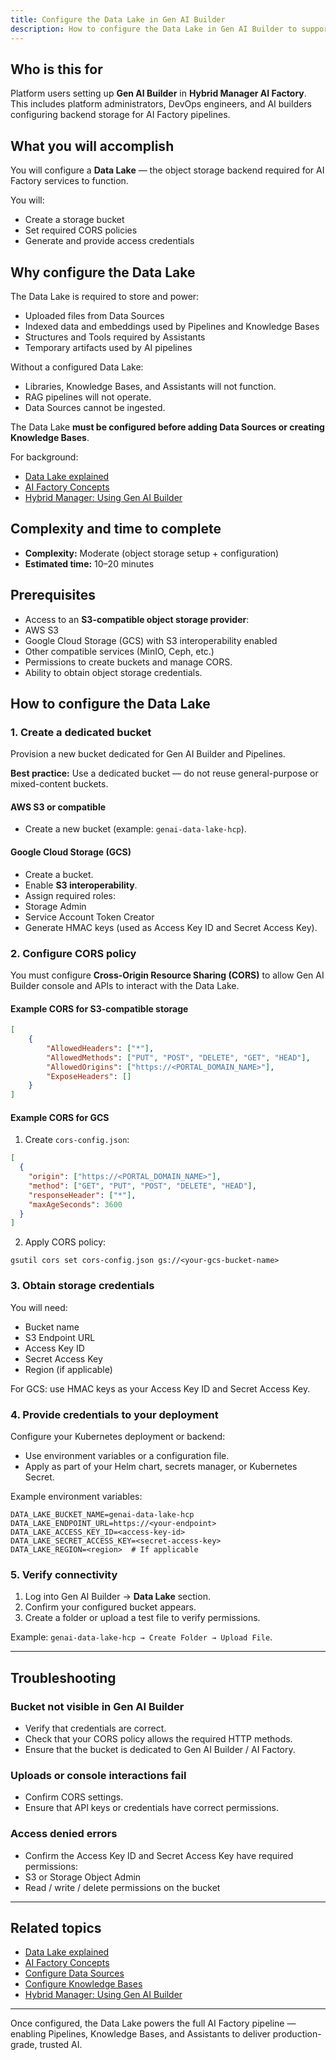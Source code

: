 ```yaml
---
title: Configure the Data Lake in Gen AI Builder
description: How to configure the Data Lake in Gen AI Builder to support content storage and AI pipelines.
---
```


## Who is this for

Platform users setting up **Gen AI Builder** in **Hybrid Manager AI Factory**.
This includes platform administrators, DevOps engineers, and AI builders configuring backend storage for AI Factory pipelines.

## What you will accomplish

You will configure a **Data Lake** — the object storage backend required for AI Factory services to function.

You will:

-   Create a storage bucket
-   Set required CORS policies
-   Generate and provide access credentials

## Why configure the Data Lake

The Data Lake is required to store and power:

-   Uploaded files from Data Sources
-   Indexed data and embeddings used by Pipelines and Knowledge Bases
-   Structures and Tools required by Assistants
-   Temporary artifacts used by AI pipelines

Without a configured Data Lake:

-   Libraries, Knowledge Bases, and Assistants will not function.
-   RAG pipelines will not operate.
-   Data Sources cannot be ingested.

The Data Lake **must be configured before adding Data Sources or creating Knowledge Bases**.

For background:

-   [Data Lake explained](/edb-postgres-ai/latest/ai-factory/learn/explained/data-lake-explained/)
-   [AI Factory Concepts](/edb-postgres-ai/latest/ai-factory/learn/explained/ai-factory-concepts/)
-   [Hybrid Manager: Using Gen AI Builder](/edb-postgres-ai/latest/hybrid-manager/ai-factory/gen-ai/builder/)

## Complexity and time to complete

-   **Complexity:** Moderate (object storage setup + configuration)
-   **Estimated time:** 10–20 minutes

## Prerequisites

-   Access to an **S3-compatible object storage provider**:
-   AWS S3
-   Google Cloud Storage (GCS) with S3 interoperability enabled
-   Other compatible services (MinIO, Ceph, etc.)
-   Permissions to create buckets and manage CORS.
-   Ability to obtain object storage credentials.

## How to configure the Data Lake

### 1. Create a dedicated bucket

Provision a new bucket dedicated for Gen AI Builder and Pipelines.

**Best practice:** Use a dedicated bucket — do not reuse general-purpose or mixed-content buckets.

#### AWS S3 or compatible

-   Create a new bucket (example: `genai-data-lake-hcp`).

#### Google Cloud Storage (GCS)

-   Create a bucket.
-   Enable **S3 interoperability**.
-   Assign required roles:
-   Storage Admin
-   Service Account Token Creator
-   Generate HMAC keys (used as Access Key ID and Secret Access Key).

### 2. Configure CORS policy

You must configure **Cross-Origin Resource Sharing (CORS)** to allow Gen AI Builder console and APIs to interact with the Data Lake.

#### Example CORS for S3-compatible storage

```json
[
    {
        "AllowedHeaders": ["*"],
        "AllowedMethods": ["PUT", "POST", "DELETE", "GET", "HEAD"],
        "AllowedOrigins": ["https://<PORTAL_DOMAIN_NAME>"],
        "ExposeHeaders": []
    }
]
```

#### Example CORS for GCS

1.  Create `cors-config.json`:

```json
[
  {
    "origin": ["https://<PORTAL_DOMAIN_NAME>"],
    "method": ["GET", "PUT", "POST", "DELETE", "HEAD"],
    "responseHeader": ["*"],
    "maxAgeSeconds": 3600
  }
]
```

2.  Apply CORS policy:

```shell
gsutil cors set cors-config.json gs://<your-gcs-bucket-name>
```

### 3. Obtain storage credentials

You will need:

-   Bucket name
-   S3 Endpoint URL
-   Access Key ID
-   Secret Access Key
-   Region (if applicable)

For GCS: use HMAC keys as your Access Key ID and Secret Access Key.

### 4. Provide credentials to your deployment

Configure your Kubernetes deployment or backend:

-   Use environment variables or a configuration file.
-   Apply as part of your Helm chart, secrets manager, or Kubernetes Secret.

Example environment variables:

```shell
DATA_LAKE_BUCKET_NAME=genai-data-lake-hcp
DATA_LAKE_ENDPOINT_URL=https://<your-endpoint>
DATA_LAKE_ACCESS_KEY_ID=<access-key-id>
DATA_LAKE_SECRET_ACCESS_KEY=<secret-access-key>
DATA_LAKE_REGION=<region>  # If applicable
```

### 5. Verify connectivity

1.  Log into Gen AI Builder → **Data Lake** section.
2.  Confirm your configured bucket appears.
3.  Create a folder or upload a test file to verify permissions.

Example: `genai-data-lake-hcp → Create Folder → Upload File`.

* * *

## Troubleshooting

### Bucket not visible in Gen AI Builder

-   Verify that credentials are correct.
-   Check that your CORS policy allows the required HTTP methods.
-   Ensure that the bucket is dedicated to Gen AI Builder / AI Factory.

### Uploads or console interactions fail

-   Confirm CORS settings.
-   Ensure that API keys or credentials have correct permissions.

### Access denied errors

-   Confirm the Access Key ID and Secret Access Key have required permissions:
-   S3 or Storage Object Admin
-   Read / write / delete permissions on the bucket

* * *

## Related topics

-   [Data Lake explained](/edb-postgres-ai/latest/ai-factory/learn/explained/data-lake-explained/)
-   [AI Factory Concepts](/edb-postgres-ai/latest/ai-factory/learn/explained/ai-factory-concepts/)
-   [Configure Data Sources](/edb-postgres-ai/latest/ai-factory/gen-ai/builder/libraries/data-sources/)
-   [Configure Knowledge Bases](/edb-postgres-ai/latest/ai-factory/learn/explained/knowledge-bases-explained/)
-   [Hybrid Manager: Using Gen AI Builder](/edb-postgres-ai/latest/hybrid-manager/ai-factory/gen-ai/builder/)

* * *

Once configured, the Data Lake powers the full AI Factory pipeline — enabling Pipelines, Knowledge Bases, and Assistants to deliver production-grade, trusted AI.
